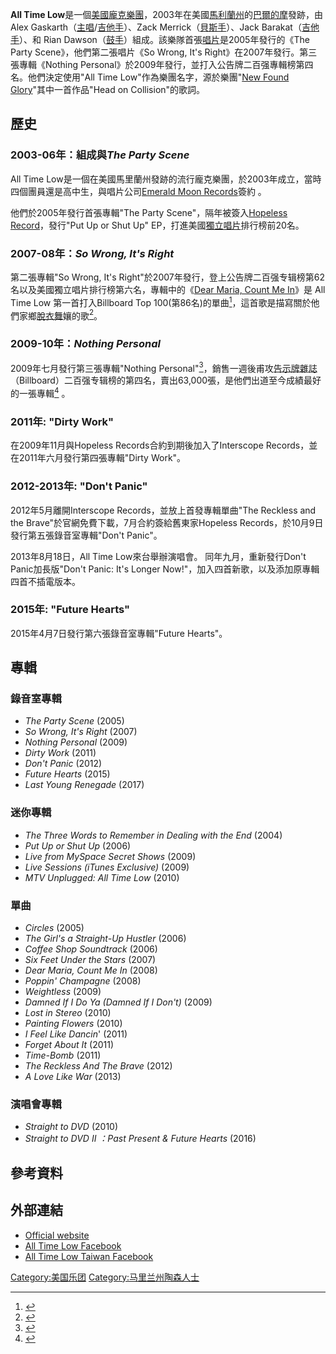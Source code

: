 {{NoteTA
|1=zh-hant:告示牌;zh-hans:公告牌;
}}

{{Infobox Musical artist <!-- See Wikipedia:WikiProject_Musicians -->
| Name                = All Time Low
| Img                 = AllTimeLowBand.jpg
| Img_capt            = 
| Img_size            = 
| Landscape           = 
| Background          = group_or_band
| Alias               = ATL<ref name="Hoppus">{{cite web|url=http://www.mtv.com/news/articles/1616307/20090715/all_time_low.jhtml|title=All Time Low Didn't Need Mark Hoppus to Make Nothing Personal Huge|publisher=MTV|accessdate=2009-07-16|archive-date=2009-07-18|archive-url=https://web.archive.org/web/20090718082329/http://www.mtv.com/news/articles/1616307/20090715/all_time_low.jhtml|dead-url=no}}{{en}}</ref>
| Origin              = {{USA}}<br />[[馬利蘭州|馬利蘭州]][[巴爾的摩_(馬利蘭州)|巴爾的摩]]
| Genre               = [[流行朋克|流行朋克]]<ref name="Allbio">{{cite web|url={{Allmusic|class=artist|id=p812760|pure_url=yes}}|title=All Time Low > Biography|publisher=[[Allmusic|Allmusic]]|accessdate=2009-06-24}}{{en}}</ref><ref>{{cite web|url=http://altpress.com/reviews/926.htm|title=...And never so sweet that it sours. All Time Low – So Wrong, It’s Right|work=[[Alternative_Press|Alternative Press]]|accessdate=2009-06-24|deadurl=yes|archiveurl=https://web.archive.org/web/20100113171713/http://altpress.com/reviews/926.htm|archivedate=2010-01-13|df=}}{{en}}</ref><ref>{{cite web|url=http://www.absolutepunk.net/showthread.php?t=268583|title=All Time Low – So Right, It's Wrong|publisher=[[AbsolutePunk|AbsolutePunk]]|accessdate=2009-06-24|archive-date=2012-07-17|archive-url=https://archive.today/20120717193208/http://www.absolutepunk.net/showthread.php?t=268583|dead-url=no}}{{en}}</ref>
| Years_active        = 2003年–現在
| Label               = Interscope, Hopeless, Emerald Moon
| Associated_acts     = 
| URL                 = http://www.alltimelow.com
| Current_members     = Alex Gaskarth（主唱）<br /> Zack Merrick（貝斯手）<br />Jack Barakat (吉他手)<br /> Rian Dawson（鼓手）
}}
'''All Time Low'''是一個[[美國|美國]][[龐克|龐克]][[樂團|樂團]]，2003年在美國[[馬利蘭州|馬利蘭州]]的[[巴爾的摩|巴爾的摩]]發跡，由 Alex Gaskarth（[[主唱|主唱]]/[[吉他手|吉他手]]）、Zack Merrick（[[貝斯手|貝斯手]]）、Jack Barakat（[[吉他手|吉他手]]）、和 Rian Dawson（[[鼓手|鼓手]]）組成。該樂隊首張[[唱片|唱片]]是2005年發行的《The Party Scene》，他們第二張唱片《So Wrong, It's Right》在2007年發行。第三張專輯《Nothing Personal》於2009年發行，並打入公告牌二百强專輯榜第四名。他們決定使用"All Time Low"作為樂團名字，源於樂團"[[New_Found_Glory|New Found Glory]]"其中一首作品"Head on Collision"的歌詞。

== 歷史 ==

===2003-06年：組成與''The Party Scene''===
{{Main|The Party Scene}}
All Time Low是一個在美國馬里蘭州發跡的流行龐克樂團，於2003年成立，當時四個團員還是高中生，與唱片公司[[Emerald_Moon_Records|Emerald Moon Records]]簽約 。

他們於2005年發行首張專輯"The Party Scene"，隔年被簽入[[Hopeless_Record|Hopeless Record]]，發行"Put Up or Shut Up" EP，打進美國[[獨立唱片|獨立唱片]]排行榜前20名。

===2007-08年：''So Wrong, It's Right''===
{{Main|So Wrong, It's Right}}
第二張專輯"So Wrong, It's Right"於2007年發行，登上公告牌二百强专辑榜第62名以及美國獨立唱片排行榜第六名，專輯中的《[[Dear_Maria,_Count_Me_In|Dear Maria, Count Me In]]》是 All Time Low 第一首打入Billboard Top 100(第86名)的單曲<ref name="Single">{{cite web|url=http://www.billboard.com/bbcom/retrieve_chart_history.do?model.vnuArtistId=769029&model.vnuAlbumId=1059425|title=All Time Low – Artist Singles Chart History|work=[[告示牌_(雜誌)|Billboard]]|accessdate=2008-11-10}}{{en}}</ref>，這首歌是描寫關於他們家鄉[[脫衣舞|脫衣舞]]孃的歌<ref name="MTVu">{{cite web|url=http://www.mtvu.com/video/?id=1585108&vid=223071|title=Backstage Pass: All Time Low|publisher=[[mtvU|mtvU]]|accessdate=2009-07-08|archive-date=2009-01-15|archive-url=https://web.archive.org/web/20090115014112/http://www.mtvu.com/video/?id=1585108&vid=223071|dead-url=no}}{{en}}</ref>。

===2009-10年：''Nothing Personal''===
{{Main|Nothing Personal}}
2009年七月發行第三張專輯"Nothing Personal"<ref name="July7">{{cite web|url=http://alternativepress.com/features/six-degrees-discs.htm|title=The Six Degrees of Summer: Discs|work=[[Alternative_Press|Alternative Press]]|accessdate=2009-04-21|archiveurl=https://web.archive.org/web/20090417120307/http://www.alternativepress.com/features/six-degrees-discs.htm|archivedate=2009-04-17|deadurl=yes}}</ref>，銷售一週後甫攻[[告示牌_(雜誌)|告示牌雜誌]]（Billboard）二百强专辑榜的第四名，賣出63,000張，是他們出道至今成績最好的一張專輯<ref name="Maxwell">{{cite web|url=http://www.billboard.com/bbcom/news/maxwell-tops-billboard-200-1003993668.story|title=Maxwell Tops Billboard 200|work=[[告示牌_(雜誌)|Billboard]]|author=Keith Caulfield|accessdate=2009-07-16|archive-date=2009-07-19|archive-url=https://web.archive.org/web/20090719081859/http://www.billboard.com/bbcom/news/maxwell-tops-billboard-200-1003993668.story|dead-url=no}}{{en}}</ref>
。

===2011年: "Dirty Work" ===
{{Main|Dirty Work}}
在2009年11月與Hopeless Records合約到期後加入了Interscope Records，並在2011年六月發行第四張專輯"Dirty Work"。

===2012-2013年: "Don't Panic"===
{{Main|Don't Panic!}}
2012年5月離開Interscope Records，並放上首發專輯單曲"The Reckless and the Brave"於官網免費下載，7月合約簽給舊東家Hopeless Records，於10月9日發行第五張錄音室專輯"Don't Panic"。

2013年8月18日，All Time Low來台舉辦演唱會。
同年九月，重新發行Don't Panic加長版"Don't Panic: It's Longer Now!"，加入四首新歌，以及添加原專輯四首不插電版本。

===2015年: "Future Hearts"===
{{Main|Future Hearts}}
2015年4月7日發行第六張錄音室專輯"Future Hearts"。

==專輯==
{{Main|All Time Low專輯列表}}
===錄音室專輯===
* ''The Party Scene'' (2005)
* ''So Wrong, It's Right'' (2007)
* ''Nothing Personal'' (2009)
* ''Dirty Work'' (2011)
* ''Don't Panic'' (2012)
* ''Future Hearts'' (2015)
* ''Last Young Renegade'' (2017)

=== 迷你專輯 ===
* ''The Three Words to Remember in Dealing with the End'' (2004)
* ''Put Up or Shut Up'' (2006)
* ''Live from MySpace Secret Shows'' (2009)
* ''Live Sessions (iTunes Exclusive)'' (2009)
* ''MTV Unplugged: All Time Low'' (2010)

=== 單曲 ===
* ''Circles'' (2005)
* ''The Girl's a Straight-Up Hustler'' (2006)
* ''Coffee Shop Soundtrack'' (2006)
* ''Six Feet Under the Stars'' (2007)
* ''Dear Maria, Count Me In'' (2008)
* ''Poppin' Champagne'' (2008)
* ''Weightless'' (2009)
* ''Damned If I Do Ya (Damned If I Don't)'' (2009)
* ''Lost in Stereo'' (2010)
* ''Painting Flowers'' (2010)
* ''I Feel Like Dancin''' (2011)
* ''Forget About It'' (2011)
* ''Time-Bomb'' (2011)
* ''The Reckless And The Brave'' (2012)
* ''A Love Like War'' (2013)

===演唱會專輯===
* ''Straight to DVD'' (2010)
* ''Straight to DVD II ：Past Present & Future Hearts'' (2016)

== 參考資料 ==
{{reflist}}

== 外部連結 ==
{{Commons category}}
*[http://www.alltimelow.com Official website]{{Wayback|url=http://www.alltimelow.com/ |date=20110105232250 }}
*[http://www.facebook.com/alltimelow All Time Low Facebook]{{Wayback|url=http://www.facebook.com/alltimelow |date=20150821105334 }}
*[http://www.facebook.com/pages/All-Time-Low-Taiwan/198436920181449 All Time Low Taiwan Facebook]{{Wayback|url=http://www.facebook.com/pages/All-Time-Low-Taiwan/198436920181449 |date=20190215123012 }}
{{All Time Low}}
{{authority control}}
[[Category:美国乐团|Category:美国乐团]]
[[Category:马里兰州陶森人士|Category:马里兰州陶森人士]]